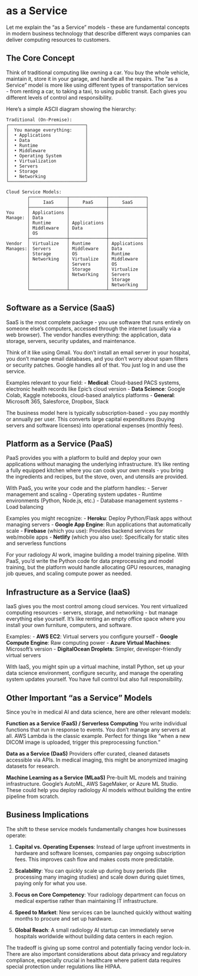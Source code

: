 # as a Service

Let me explain the "as a Service" models - these are fundamental concepts in modern business technology that describe different ways companies can deliver computing resources to customers.


## The Core Concept


Think of traditional computing like owning a car. You buy the whole vehicle, maintain it, store it in your garage, and handle all the repairs. The "as a Service" model is more like using different types of transportation services - from renting a car, to taking a taxi, to using public transit. Each gives you different levels of control and responsibility.

Here's a simple ASCII diagram showing the hierarchy:

```
Traditional (On-Premise):
┌─────────────────────────────┐
│  You manage everything:     │
│  • Applications             │
│  • Data                     │
│  • Runtime                  │
│  • Middleware               │
│  • Operating System         │
│  • Virtualization           │
│  • Servers                  │
│  • Storage                  │
│  • Networking               │
└─────────────────────────────┘

Cloud Service Models:
        ┌──────────────┬──────────────┬──────────────┐
        │     IaaS     │     PaaS     │     SaaS     │
        ├──────────────┼──────────────┼──────────────┤
You     │ Applications │              │              │
Manage: │ Data         │              │              │
        │ Runtime      │ Applications │              │
        │ Middleware   │ Data         │              │
        │ OS           │              │              │
        ├──────────────┼──────────────┼──────────────┤
Vendor  │ Virtualize   │ Runtime      │ Applications │
Manages:│ Servers      │ Middleware   │ Data         │
        │ Storage      │ OS           │ Runtime      │
        │ Networking   │ Virtualize   │ Middleware   │
        │              │ Servers      │ OS           │
        │              │ Storage      │ Virtualize   │
        │              │ Networking   │ Servers      │
        │              │              │ Storage      │
        │              │              │ Networking   │
        └──────────────┴──────────────┴──────────────┘
```


## Software as a Service (SaaS)


SaaS is the most complete package - you use software that runs entirely on someone else's computers, accessed through the internet (usually via a web browser). The vendor handles everything: the application, data storage, servers, security updates, and maintenance.

Think of it like using Gmail. You don't install an email server in your hospital, you don't manage email databases, and you don't worry about spam filters or security patches. Google handles all of that. You just log in and use the service.

Examples relevant to your field:
- **Medical**: Cloud-based PACS systems, electronic health records like Epic's cloud version
- **Data Science**: Google Colab, Kaggle notebooks, cloud-based analytics platforms
- **General**: Microsoft 365, Salesforce, Dropbox, Slack

The business model here is typically subscription-based - you pay monthly or annually per user. This converts large capital expenditures (buying servers and software licenses) into operational expenses (monthly fees).


## Platform as a Service (PaaS)


PaaS provides you with a platform to build and deploy your own applications without managing the underlying infrastructure. It's like renting a fully equipped kitchen where you can cook your own meals - you bring the ingredients and recipes, but the stove, oven, and utensils are provided.

With PaaS, you write your code and the platform handles:
- Server management and scaling
- Operating system updates
- Runtime environments (Python, Node.js, etc.)
- Database management systems
- Load balancing

Examples you might recognize:
- **Heroku**: Deploy Python/Flask apps without managing servers
- **Google App Engine**: Run applications that automatically scale
- **Firebase** (which you use): Provides backend services for web/mobile apps
- **Netlify** (which you also use): Specifically for static sites and serverless functions

For your radiology AI work, imagine building a model training pipeline. With PaaS, you'd write the Python code for data preprocessing and model training, but the platform would handle allocating GPU resources, managing job queues, and scaling compute power as needed.


## Infrastructure as a Service (IaaS)


IaaS gives you the most control among cloud services. You rent virtualized computing resources - servers, storage, and networking - but manage everything else yourself. It's like renting an empty office space where you install your own furniture, computers, and software.

Examples:
- **AWS EC2**: Virtual servers you configure yourself
- **Google Compute Engine**: Raw computing power
- **Azure Virtual Machines**: Microsoft's version
- **DigitalOcean Droplets**: Simpler, developer-friendly virtual servers

With IaaS, you might spin up a virtual machine, install Python, set up your data science environment, configure security, and manage the operating system updates yourself. You have full control but also full responsibility.


## Other Important "as a Service" Models


Since you're in medical AI and data science, here are other relevant models:

**Function as a Service (FaaS) / Serverless Computing**
You write individual functions that run in response to events. You don't manage any servers at all. AWS Lambda is the classic example. Perfect for things like "when a new DICOM image is uploaded, trigger this preprocessing function."

**Data as a Service (DaaS)**
Providers offer curated, cleaned datasets accessible via APIs. In medical imaging, this might be anonymized imaging datasets for research.

**Machine Learning as a Service (MLaaS)**
Pre-built ML models and training infrastructure. Google's AutoML, AWS SageMaker, or Azure ML Studio. These could help you deploy radiology AI models without building the entire pipeline from scratch.


## Business Implications


The shift to these service models fundamentally changes how businesses operate:

1. **Capital vs. Operating Expenses**: Instead of large upfront investments in hardware and software licenses, companies pay ongoing subscription fees. This improves cash flow and makes costs more predictable.

2. **Scalability**: You can quickly scale up during busy periods (like processing many imaging studies) and scale down during quiet times, paying only for what you use.

3. **Focus on Core Competency**: Your radiology department can focus on medical expertise rather than maintaining IT infrastructure. 

4. **Speed to Market**: New services can be launched quickly without waiting months to procure and set up hardware.

5. **Global Reach**: A small radiology AI startup can immediately serve hospitals worldwide without building data centers in each region.

The tradeoff is giving up some control and potentially facing vendor lock-in. There are also important considerations about data privacy and regulatory compliance, especially crucial in healthcare where patient data requires special protection under regulations like HIPAA.
